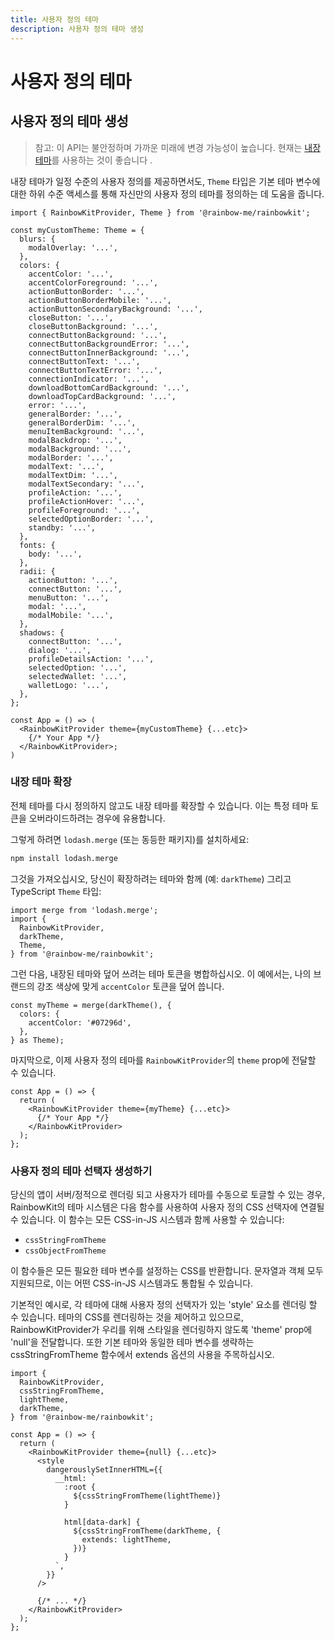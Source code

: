 ```yaml
---
title: 사용자 정의 테마
description: 사용자 정의 테마 생성
---
```


# 사용자 정의 테마

## 사용자 정의 테마 생성

> 참고: 이 API는 불안정하며 가까운 미래에
> 변경 가능성이 높습니다. 현재는 [내장 테마](/docs/theming)를 사용하는 것이 좋습니다
> .

내장 테마가 일정 수준의 사용자 정의를 제공하면서도, `Theme` 타입은 기본 테마 변수에 대한 하위 수준 액세스를 통해 자신만의 사용자 정의 테마를 정의하는 데 도움을 줍니다.

```tsx
import { RainbowKitProvider, Theme } from '@rainbow-me/rainbowkit';

const myCustomTheme: Theme = {
  blurs: {
    modalOverlay: '...',
  },
  colors: {
    accentColor: '...',
    accentColorForeground: '...',
    actionButtonBorder: '...',
    actionButtonBorderMobile: '...',
    actionButtonSecondaryBackground: '...',
    closeButton: '...',
    closeButtonBackground: '...',
    connectButtonBackground: '...',
    connectButtonBackgroundError: '...',
    connectButtonInnerBackground: '...',
    connectButtonText: '...',
    connectButtonTextError: '...',
    connectionIndicator: '...',
    downloadBottomCardBackground: '...',
    downloadTopCardBackground: '...',
    error: '...',
    generalBorder: '...',
    generalBorderDim: '...',
    menuItemBackground: '...',
    modalBackdrop: '...',
    modalBackground: '...',
    modalBorder: '...',
    modalText: '...',
    modalTextDim: '...',
    modalTextSecondary: '...',
    profileAction: '...',
    profileActionHover: '...',
    profileForeground: '...',
    selectedOptionBorder: '...',
    standby: '...',
  },
  fonts: {
    body: '...',
  },
  radii: {
    actionButton: '...',
    connectButton: '...',
    menuButton: '...',
    modal: '...',
    modalMobile: '...',
  },
  shadows: {
    connectButton: '...',
    dialog: '...',
    profileDetailsAction: '...',
    selectedOption: '...',
    selectedWallet: '...',
    walletLogo: '...',
  },
};

const App = () => (
  <RainbowKitProvider theme={myCustomTheme} {...etc}>
    {/* Your App */}
  </RainbowKitProvider>;
)
```

### 내장 테마 확장

전체 테마를 다시 정의하지 않고도 내장 테마를 확장할 수 있습니다. 이는 특정 테마 토큰을 오버라이드하려는 경우에 유용합니다.

그렇게 하려면 `lodash.merge` (또는 동등한 패키지)를 설치하세요:

```bash
npm install lodash.merge
```

그것을 가져오십시오, 당신이 확장하려는 테마와 함께 (예: `darkTheme`) 그리고 TypeScript `Theme` 타입:

```tsx
import merge from 'lodash.merge';
import {
  RainbowKitProvider,
  darkTheme,
  Theme,
} from '@rainbow-me/rainbowkit';
```

그런 다음, 내장된 테마와 덮어 쓰려는 테마 토큰을 병합하십시오. 이 예에서는, 나의 브랜드의 강조 색상에 맞게 `accentColor` 토큰을 덮어 씁니다.

```tsx
const myTheme = merge(darkTheme(), {
  colors: {
    accentColor: '#07296d',
  },
} as Theme);
```

마지막으로, 이제 사용자 정의 테마를 `RainbowKitProvider`의 `theme` prop에 전달할 수 있습니다.

```tsx
const App = () => {
  return (
    <RainbowKitProvider theme={myTheme} {...etc}>
      {/* Your App */}
    </RainbowKitProvider>
  );
};
```

### 사용자 정의 테마 선택자 생성하기

당신의 앱이 서버/정적으로 렌더링 되고 사용자가 테마를 수동으로 토글할 수 있는 경우, RainbowKit의 테마 시스템은 다음 함수를 사용하여 사용자 정의 CSS 선택자에 연결될 수 있습니다. 이 함수는 모든 CSS-in-JS 시스템과 함께 사용할 수 있습니다:

-   `cssStringFromTheme`
-   `cssObjectFromTheme`

이 함수들은 모든 필요한 테마 변수를 설정하는 CSS를 반환합니다. 문자열과 객체 모두 지원되므로, 이는 어떤 CSS-in-JS 시스템과도 통합될 수 있습니다.

기본적인 예시로, 각 테마에 대해 사용자 정의 선택자가 있는 'style' 요소를 렌더링 할 수 있습니다. 테마의 CSS를 렌더링하는 것을 제어하고 있으므로, RainbowKitProvider가 우리를 위해 스타일을 렌더링하지 않도록 'theme' prop에 'null'을 전달합니다. 또한 기본 테마와 동일한 테마 변수를 생략하는 cssStringFromTheme 함수에서 extends 옵션의 사용을 주목하십시오.

```tsx
import {
  RainbowKitProvider,
  cssStringFromTheme,
  lightTheme,
  darkTheme,
} from '@rainbow-me/rainbowkit';

const App = () => {
  return (
    <RainbowKitProvider theme={null} {...etc}>
      <style
        dangerouslySetInnerHTML={{
          __html: `
            :root {
              ${cssStringFromTheme(lightTheme)}
            }

            html[data-dark] {
              ${cssStringFromTheme(darkTheme, {
                extends: lightTheme,
              })}
            }
          `,
        }}
      />

      {/* ... */}
    </RainbowKitProvider>
  );
};
```
